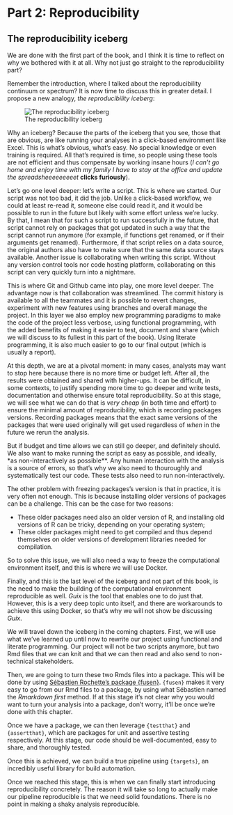 # Part 2: Reproducibility

## The reproducibility iceberg

We are done with the first part of the book, and I think it is time to reflect
on why we bothered with it at all. Why not just go straight to the
reproducibility part?

Remember the introduction, where I talked about the reproducibility continuum or
spectrum? It is now time to discuss this in greater detail. I propose a new
analogy, *the reproducibility iceberg*:

![The reproducibility iceberg](images/repro_iceberg.png)

Why an iceberg? Because the parts of the iceberg that you see, those that are
obvious, are like running your analyses in a click-based environment like Excel.
This is what’s obvious, what’s easy. No special knowledge or even training is
required. All that’s required is time, so people using these tools are not
efficient and thus compensate by working insane hours (*I can’t go home and
enjoy time with my family I have to stay at the office and update the
spreadsheeeeeeeeet* **clicks furiously**).

Let’s go one level deeper: let’s write a script. This is where we started. Our
script was not too bad, it did the job. Unlike a click-based workflow, we could
at least re-read it, someone else could read it, and it would be possible to run
in the future but likely with some effort unless we’re lucky. By that, I mean
that for such a script to run successfully in the future, that script cannot
rely on packages that got updated in such a way that the script cannot run
anymore (for example, if functions get renamed, or if their arguments get
renamed). Furthermore, if that script relies on a data source, the original
authors also have to make sure that the same data source stays available.
Another issue is collaborating when writing this script. Without any version
control tools nor code hosting platform, collaborating on this script can very
quickly turn into a nightmare.

This is where Git and Github came into play, one more level deeper. The
advantage now is that collaboration was streamlined. The commit history is
available to all the teammates and it is possible to revert changes, experiment
with new features using branches and overall manage the project. In this layer
we also employ new programming paradigms to make the code of the project less
verbose, using functional programming, with the added benefits of making it
easier to test, document and share (which we will discuss to its fullest in this
part of the book). Using literate programming, it is also much easier to go to
our final output (which is usually a report).

At this depth, we are at a pivotal moment: in many cases, analysts may want to
stop here because there is no more time or budget left. After all, the results
were obtained and shared with higher-ups. It can be difficult, in some contexts,
to justify spending more time to go deeper and write tests, documentation and
otherwise ensure total reproducibility. So at this stage, we will see what we
can do that is *very cheap* (in both time and effort) to ensure the minimal
amount of reproducibility, which is recording packages versions. Recording
packages means that the exact same versions of the packages that were used
originally will get used regardless of *when* in the future we rerun the
analysis.

But if budget and time allows we can still go deeper, and definitely should. We
also want to make running the script as easy as possible, and ideally, *as
non-interactively as possible**. Any human interaction with the analysis is a
source of errors, so that’s why we also need to thouroughly and systematically
test our code. These tests also need to run non-interactively.

The other problem with freezing packages’s version is that in practice, it is
very often not enough. This is because installing older versions of packages can
be a challenge. This can be the case for two reasons:

- These older packages need also an older version of R, and installing old versions of R can be tricky, depending on your operating system;
- These older packages might need to get compiled and thus depend themselves on older versions of development libraries needed for compilation.

So to solve this issue, we will also need a way to freeze the computational
environment itself, and this is where we will use Docker.

Finally, and this is the last level of the iceberg and not part of this book,
is the need to make the building of the computational environment reproducible
as well. *Guix* is the tool that enables one to do just that. However, this is a
very deep topic unto itself, and there are workarounds to achieve this using
Docker, so that’s why we will not show be discussing *Guix*.

We will travel down the iceberg in the coming chapters. First, we will use what
we’ve learned up until now to rewrite our project using functional and literate
programming. Our project will not be two scripts anymore, but two Rmd files that
we can knit and that we can then read and also send to non-technical
stakeholders.

Then, we are going to turn these two Rmds files into a package. This will be
done by using [Sébastien Rochette’s package
{fusen}](https://thinkr-open.github.io/fusen/). `{fusen}` makes it very easy to
go from our Rmd files to a package, by using what Sébastien named the *Rmarkdown
first* method. If at this stage it’s not clear why you would want to turn your
analysis into a package, don’t worry, it’ll be once we’re done with this
chapter. 

Once we have a package, we can then leverage `{testthat}` and `{assertthat}`,
which are packages for unit and assertive testing respectively. At this stage,
our code should be well-documented, easy to share, and thoroughly tested.

Once this is achieved, we can build a true pipeline using `{targets}`, an
incredibly useful library for build automation.

Once we reached this stage, this is when we can finally start introducing
reproducibility concretely. The reason it will take so long to actually make our
pipeline reproducible is that we need solid foundations. There is no point in
making a shaky analysis reproducible.
